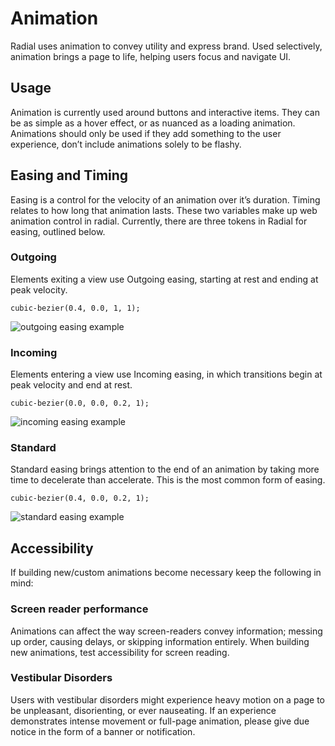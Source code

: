 
<Meta title="Foundations/Animation" />

# Animation

Radial uses animation to convey utility and express brand. Used selectively, animation brings a page to life, helping users focus and navigate UI.

## Usage

Animation is currently used around buttons and interactive items. They can be as simple as a hover effect, or as nuanced as a loading animation. Animations should only be used if they add something to the user experience, don’t include animations solely to be flashy.

## Easing and Timing

Easing is a control for the velocity of an animation over it’s duration. Timing relates to how long that animation lasts. These two variables make up web animation control in radial. Currently, there are three tokens in Radial for easing, outlined below.

  ### Outgoing
   Elements exiting a view use Outgoing easing, starting at rest and ending at peak velocity.  

    cubic-bezier(0.4, 0.0, 1, 1);
![outgoing easing example](/nypr-design-system/images/outgoing-animation.png)

  

  
  ### Incoming 
  Elements entering a view use Incoming easing, in which transitions begin at peak velocity and end at rest.  

    cubic-bezier(0.0, 0.0, 0.2, 1);

  
![incoming easing example](/nypr-design-system/images/incoming-animation.png)
  


 ### Standard 
 Standard easing brings attention to the end of an animation by taking more time to decelerate than accelerate. This is the most common form of easing.  
  

    cubic-bezier(0.4, 0.0, 0.2, 1);

  
![standard easing example](/nypr-design-system/images/standard-animation.png)


  

## Accessibility

If building new/custom animations become necessary keep the following in mind:

  

### Screen reader performance
Animations can affect the way screen-readers convey information; messing up order, causing delays, or skipping information entirely. When building new animations, test accessibility for screen reading.

### Vestibular Disorders
Users with vestibular disorders might experience heavy motion on a page to be unpleasant, disorienting, or ever nauseating. If an experience demonstrates intense movement or full-page animation, please give due notice in the form of a banner or notification.
